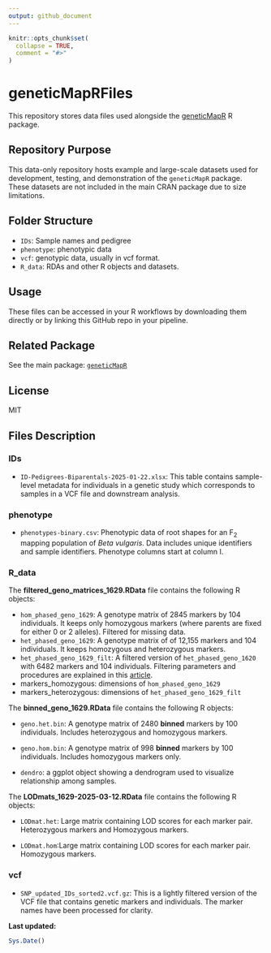 ```yaml
---
output: github_document
---
```


<!-- README.md is generated from README.Rmd. Please edit that file -->

```r
knitr::opts_chunk$set(
  collapse = TRUE,
  comment = "#>"
)
```


# geneticMapRFiles

This repository stores data files used alongside the [geneticMapR](https://vegaalfaro.github.io/geneticMapR/) R package.

## Repository Purpose

This data-only repository hosts example and large-scale datasets used for development, testing, and demonstration of the `geneticMapR` package. These datasets are not included in the main CRAN package due to size limitations.

## Folder Structure

- `IDs`: Sample names and pedigree
- `phenotype`: phenotypic data 
- `vcf`: genotypic data, usually in vcf format.
- `R_data`: RDAs and other R objects and datasets.

## Usage

These files can be accessed in your R workflows by downloading them directly or by linking this GitHub repo in your pipeline.

## Related Package

See the main package: [`geneticMapR`](https://github.com/vegaalfaro/geneticMapR)

## License

MIT

## Files Description

### IDs

- `ID-Pedigrees-Biparentals-2025-01-22.xlsx`: This table contains sample-level metadata for individuals in a genetic study which corresponds to samples in a VCF file and downstream analysis.


### phenotype

- `phenotypes-binary.csv`: Phenotypic data of root shapes for an F~2~ mapping population of *Beta vulgaris*. Data includes unique identifiers and sample identifiers. Phenotype columns start at column I.


### R_data

The **filtered_geno_matrices_1629.RData** file contains the following R objects: 

- `hom_phased_geno_1629`: A genotype matrix of 2845 markers by 104 individuals. It keeps only homozygous markers (where parents are fixed for either 0 or 2 alleles). Filtered for missing data.
- `het_phased_geno_1629`: A genotype matrix of  of 12,155 markers and 104 individuals. It keeps homozygous and heterozygous markers.
- `het_phased_geno_1629_filt`: A filtered version of `het_phased_geno_1620` with 6482 markers and 104 individuals. Filtering parameters and procedures are explained in this [article](https://vegaalfaro.github.io/geneticMapR/articles/Recode.html).
- markers_homozygous: dimensions of `hom_phased_geno_1629`
- markers_heterozygous: dimensions of `het_phased_geno_1629_filt`

The **binned_geno_1629.RData** file contains the following R objects: 

- `geno.het.bin`: A genotype matrix of 2480 **binned** markers by 100 individuals. Includes heterozygous and homozygous markers.

- `geno.hom.bin`: A genotype matrix of 998 **binned** markers by 100 individuals. Includes homozygous markers only.

- `dendro`: a ggplot object showing a dendrogram used to visualize relationship among samples.

The **LODmats_1629-2025-03-12.RData** file contains the following R objects: 

- `LODmat.het`: Large matrix containing LOD scores for each marker pair. Heterozygous markers and Homozygous markers.

- `LODmat.hom`:Large matrix containing LOD scores for each marker pair. Homozygous markers.


### vcf

- `SNP_updated_IDs_sorted2.vcf.gz`: This is a lightly filtered version of the VCF file that contains genetic markers and individuals. The marker names have been processed for clarity. 


__Last updated:__
```r
Sys.Date()
```


